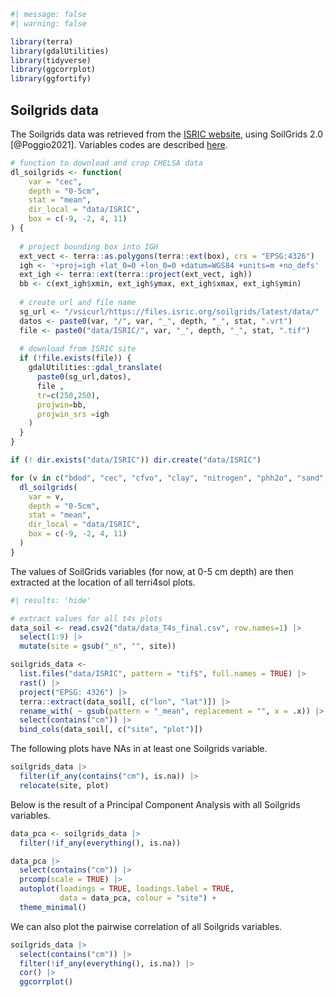 ```r
#| message: false
#| warning: false

library(terra)
library(gdalUtilities)
library(tidyverse)
library(ggcorrplot)
library(ggfortify)
```

## Soilgrids data {.unnumbered}

The Soilgrids data was retrieved from the [ISRIC website](https://soilgrids.org/), using SoilGrids 2.0 [@Poggio2021]. Variables codes are described [here](https://www.isric.org/explore/soilgrids/faq-soilgrids#What_do_the_filename_codes_mean). 

```r
# function to download and crop CHELSA data
dl_soilgrids <- function(
    var = "cec",
    depth = "0-5cm", 
    stat = "mean", 
    dir_local = "data/ISRIC",
    box = c(-9, -2, 4, 11)
) {
  
  # project bounding box into IGH
  ext_vect <- terra::as.polygons(terra::ext(box), crs = "EPSG:4326")
  igh <- '+proj=igh +lat_0=0 +lon_0=0 +datum=WGS84 +units=m +no_defs'
  ext_igh <- terra::ext(terra::project(ext_vect, igh))
  bb <- c(ext_igh$xmin, ext_igh$ymax, ext_igh$xmax, ext_igh$ymin)
  
  # create url and file name
  sg_url <- "/vsicurl/https://files.isric.org/soilgrids/latest/data/"
  datos <- paste0(var, "/", var, "_", depth, "_", stat, ".vrt")
  file <- paste0("data/ISRIC/", var, "_", depth, "_", stat, ".tif")
  
  # download from ISRIC site
  if (!file.exists(file)) {
    gdalUtilities::gdal_translate(
      paste0(sg_url,datos), 
      file ,
      tr=c(250,250),
      projwin=bb,
      projwin_srs =igh
    )
  }
}

if (! dir.exists("data/ISRIC")) dir.create("data/ISRIC")

for (v in c("bdod", "cec", "cfvo", "clay", "nitrogen", "phh2o", "sand", "silt")) {
  dl_soilgrids(
    var = v,
    depth = "0-5cm", 
    stat = "mean", 
    dir_local = "data/ISRIC",
    box = c(-9, -2, 4, 11)
  )
}
```

The values of SoilGrids variables (for now, at 0-5 cm depth) are then extracted at the location of all terri4sol plots. 

```r
#| results: 'hide'

# extract values for all t4s plots
data_soil <- read.csv2("data/data_T4s_final.csv", row.names=1) |> 
  select(1:9) |> 
  mutate(site = gsub("_n", "", site))

soilgrids_data <- 
  list.files("data/ISRIC", pattern = "tif$", full.names = TRUE) |> 
  rast() |> 
  project("EPSG: 4326") |> 
  terra::extract(data_soil[, c("lon", "lat")]) |> 
  rename_with( ~ gsub(pattern = "_mean", replacement = "", x = .x)) |> 
  select(contains("cm")) |> 
  bind_cols(data_soil[, c("site", "plot")])
```

The following plots have NAs in at least one Soilgrids variable. 

```r
soilgrids_data |> 
  filter(if_any(contains("cm"), is.na)) |> 
  relocate(site, plot)
```

Below is the result of a Principal Component Analysis with all Soilgrids variables. 

```r
data_pca <- soilgrids_data |> 
  filter(!if_any(everything(), is.na)) 

data_pca |> 
  select(contains("cm")) |> 
  prcomp(scale = TRUE) |> 
  autoplot(loadings = TRUE, loadings.label = TRUE, 
           data = data_pca, colour = "site") +
  theme_minimal()
```

We can also plot the pairwise correlation of all Soilgrids variables. 

```r
soilgrids_data |>  
  select(contains("cm")) |> 
  filter(!if_any(everything(), is.na)) |> 
  cor() |> 
  ggcorrplot()
```

